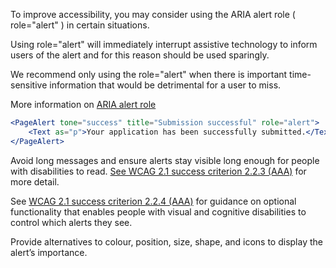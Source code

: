To improve accessibility, you may consider using the ARIA alert role ( role="alert" ) in certain situations.

Using role="alert" will immediately interrupt assistive technology to inform users of the alert and for this reason should be used sparingly.

We recommend only using the role="alert" when there is important time-sensitive information that would be detrimental for a user to miss.

More information on [ARIA alert role](https://developer.mozilla.org/en-US/docs/Web/Accessibility/ARIA/Roles/Alert_Role)

```jsx live
<PageAlert tone="success" title="Submission successful" role="alert">
	<Text as="p">Your application has been successfully submitted.</Text>
</PageAlert>
```

Avoid long messages and ensure alerts stay visible long enough for people with disabilities to read. [See WCAG 2.1 success criterion 2.2.3 (AAA)](https://www.w3.org/WAI/WCAG21/Understanding/no-timing.html) for more detail.

See [WCAG 2.1 success criterion 2.2.4 (AAA)](https://www.w3.org/WAI/WCAG21/Understanding/interruptions.html) for guidance on optional functionality that enables people with visual and cognitive disabilities to control which alerts they see.

Provide alternatives to colour, position, size, shape, and icons to display the alert’s importance.
